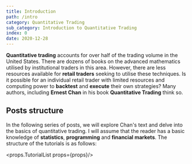```yaml
---
title: Introduction
path: /intro
category: Quantitative Trading
sub_category: Introduction to Quantitative Trading
index: 0
date: 2020-12-28
---
```


**Quantitative trading** accounts for over half of the trading volume in the United States. There are dozens of books on the advanced mathematics utilised by institutional traders in this area. However, there are less resources available for **retail traders** seeking to utilise these techniques. Is it possible for an individual retail trader with limited resources and computing power to **backtest** and **execute** their own strategies? Many authors, including **Ernest Chan** in his book **Quantitative Trading** think so.

## Posts structure
In the following series of posts, we will explore Chan's text and delve into the basics of quantitative trading. I will assume that the reader has a basic knowledge of **statistics**, **programming** and **financial markets**. The structure of the tutorials is as follows:

<props.TutorialList props={props}/>
